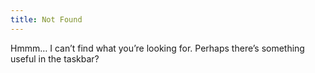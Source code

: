 ```yaml
---
title: Not Found
---
```


Hmmm... I can't find what you're looking for. Perhaps there's something useful in the taskbar?